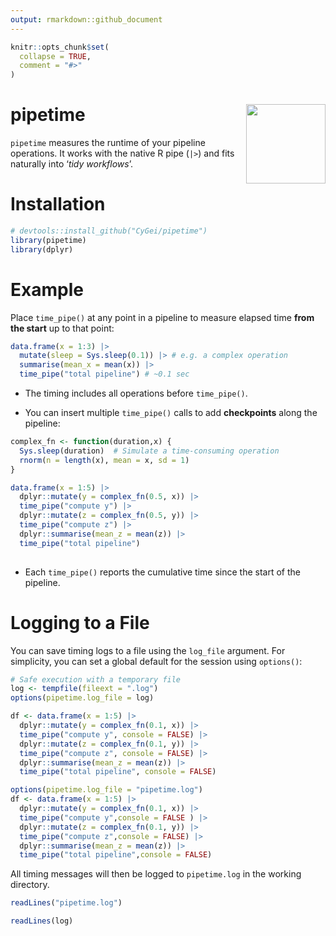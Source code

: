 ```yaml
---
output: rmarkdown::github_document
---
```


```r
knitr::opts_chunk$set(
  collapse = TRUE,
  comment = "#>"
)
```

# pipetime <img src="man/figures/logo.png" align="right" height="127"/>

`pipetime` measures the runtime of your pipeline operations. It works with the native R pipe (`|>`) and fits naturally into '*tidy workflows*'.

# Installation

```r
# devtools::install_github("CyGei/pipetime")
library(pipetime)
library(dplyr)
```

# Example

Place `time_pipe()` at any point in a pipeline to measure elapsed time **from the start** up to that point:

```r
data.frame(x = 1:3) |>
  mutate(sleep = Sys.sleep(0.1)) |> # e.g. a complex operation
  summarise(mean_x = mean(x)) |>
  time_pipe("total pipeline") # ~0.1 sec
```

-   The timing includes all operations before `time_pipe()`.

-   You can insert multiple `time_pipe()` calls to add **checkpoints** along the pipeline:

```r
complex_fn <- function(duration,x) {
  Sys.sleep(duration)  # Simulate a time-consuming operation
  rnorm(n = length(x), mean = x, sd = 1)
}

data.frame(x = 1:5) |> 
  dplyr::mutate(y = complex_fn(0.5, x)) |>
  time_pipe("compute y") |> 
  dplyr::mutate(z = complex_fn(0.5, y)) |> 
  time_pipe("compute z") |>
  dplyr::summarise(mean_z = mean(z)) |>
  time_pipe("total pipeline")
    
```

-   Each `time_pipe()` reports the cumulative time since the start of the pipeline.

# Logging to a File

You can save timing logs to a file using the `log_file` argument. 
For simplicity, you can set a global default for the session using `options()`:

```r
# Safe execution with a temporary file
log <- tempfile(fileext = ".log")
options(pipetime.log_file = log)

df <- data.frame(x = 1:5) |> 
  dplyr::mutate(y = complex_fn(0.1, x)) |>
  time_pipe("compute y", console = FALSE) |> 
  dplyr::mutate(z = complex_fn(0.1, y)) |>
  time_pipe("compute z", console = FALSE) |>
  dplyr::summarise(mean_z = mean(z)) |>
  time_pipe("total pipeline", console = FALSE)
```

```r
options(pipetime.log_file = "pipetime.log")
df <- data.frame(x = 1:5) |> 
  dplyr::mutate(y = complex_fn(0.1, x)) |>
  time_pipe("compute y",console = FALSE ) |> 
  dplyr::mutate(z = complex_fn(0.1, y)) |> 
  time_pipe("compute z",console = FALSE) |>
  dplyr::summarise(mean_z = mean(z)) |>
  time_pipe("total pipeline",console = FALSE)
```
All timing messages will then be logged to `pipetime.log` in the working directory.

```r
readLines("pipetime.log")
```

```r
readLines(log)
```
